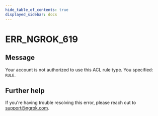 ```yaml
---
hide_table_of_contents: true
displayed_sidebar: docs
---
```



# ERR_NGROK_619

## Message

Your account is not authorized to use this ACL rule type. You specified: `RULE`.

<ErrorDetails error="err_ngrok_619" />

## Further help

If you're having trouble resolving this error, please reach out to [support@ngrok.com](mailto:support@ngrok.com?subject=Help%20with%20ERR_NGROK_619).
